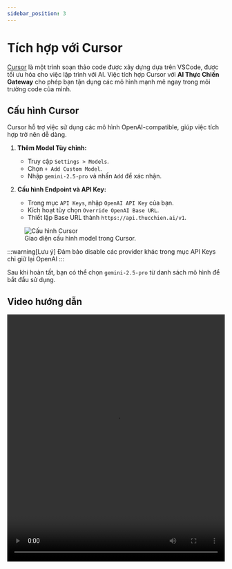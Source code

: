 ```yaml
---
sidebar_position: 3
---
```


# Tích hợp với Cursor

[Cursor](https://cursor.com/) là một trình soạn thảo code được xây dựng dựa trên VSCode, được tối ưu hóa cho việc lập trình với AI. Việc tích hợp Cursor với **AI Thực Chiến Gateway** cho phép bạn tận dụng các mô hình mạnh mẽ ngay trong môi trường code của mình.

## Cấu hình Cursor

Cursor hỗ trợ việc sử dụng các mô hình OpenAI-compatible, giúp việc tích hợp trở nên dễ dàng.

1.  **Thêm Model Tùy chỉnh:**
    -   Truy cập `Settings > Models`.
    -   Chọn `+ Add Custom Model`.
    -   Nhập `gemini-2.5-pro` và nhấn `Add` để xác nhận.

2.  **Cấu hình Endpoint và API Key:**
    -   Trong mục `API Keys`, nhập `OpenAI API Key` của bạn.
    -   Kích hoạt tùy chọn `Override OpenAI Base URL`.
    -   Thiết lập Base URL thành `https://api.thucchien.ai/v1`.

<figure style={{ textAlign: 'center' }}>
  <img src={CursorIntegrationImg} alt="Cấu hình Cursor" />
  <figcaption>Giao diện cấu hình model trong Cursor.</figcaption>
</figure>

:::warning[Lưu ý]
Đảm bảo disable các provider khác trong mục API Keys chỉ giữ lại OpenAI
:::

Sau khi hoàn tất, bạn có thể chọn `gemini-2.5-pro` từ danh sách mô hình để bắt đầu sử dụng.

## Video hướng dẫn
<video width="100%" height="572" controls>
  <source src={CursorIntegrationVideo} />
</video>
